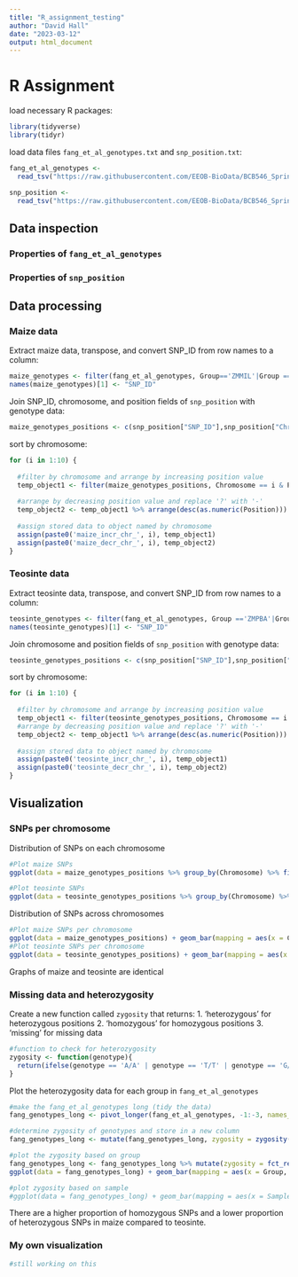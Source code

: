 ---
title: "R_assignment_testing"
author: "David Hall"
date: "2023-03-12"
output: html_document
---

# R Assignment

load necessary R packages:
```{r packages}
library(tidyverse)
library(tidyr)
```

load data files `fang_et_al_genotypes.txt` and `snp_position.txt`:
```{r data}
fang_et_al_genotypes <- 
  read_tsv("https://raw.githubusercontent.com/EEOB-BioData/BCB546_Spring2023/main/assignments/UNIX_Assignment/fang_et_al_genotypes.txt")

snp_position <- 
  read_tsv("https://raw.githubusercontent.com/EEOB-BioData/BCB546_Spring2023/main/assignments/UNIX_Assignment/snp_position.txt")
```

## Data inspection
### Properties of `fang_et_al_genotypes`
### Properties of `snp_position`
## Data processing

### Maize data

Extract maize data, transpose, and convert SNP_ID from row names to a column:
```{r sort_transpose}
maize_genotypes <- filter(fang_et_al_genotypes, Group=='ZMMIL'|Group =='ZMMLR'|Group =='ZMMMR') %>% t() %>% as.data.frame() %>% rownames_to_column()
names(maize_genotypes)[1] <- "SNP_ID"
```

Join SNP_ID, chromosome, and position fields of `snp_position` with genotype data:
```{r join}
maize_genotypes_positions <- c(snp_position["SNP_ID"],snp_position["Chromosome"],snp_position["Position"]) %>% as.data.frame() %>% left_join(maize_genotypes, by = "SNP_ID")
```

sort by chromosome:
```{r chromosomes}
for (i in 1:10) {
  
  #filter by chromosome and arrange by increasing position value
  temp_object1 <- filter(maize_genotypes_positions, Chromosome == i & Position != 'multiple' & Position != 'unknown') %>% arrange(as.numeric(Position))
  
  #arrange by decreasing position value and replace '?' with '-'
  temp_object2 <- temp_object1 %>% arrange(desc(as.numeric(Position))) %>% mutate_if(is.character, str_replace_all, pattern = '[?]', replacement = '-')
  
  #assign stored data to object named by chromosome
  assign(paste0('maize_incr_chr_', i), temp_object1)
  assign(paste0('maize_decr_chr_', i), temp_object2)
}
```


### Teosinte data

Extract teosinte data, transpose, and convert SNP_ID from row names to a column:
```{r sort_transpose}
teosinte_genotypes <- filter(fang_et_al_genotypes, Group =='ZMPBA'|Group =='ZMPIL'|Group =='ZMPJA') %>% t() %>% as.data.frame() %>% rownames_to_column()
names(teosinte_genotypes)[1] <- "SNP_ID"
```

Join chromosome and position fields of `snp_position` with genotype data:
```{r join}
teosinte_genotypes_positions <- c(snp_position["SNP_ID"],snp_position["Chromosome"],snp_position["Position"]) %>% as.data.frame() %>% left_join(teosinte_genotypes, by = "SNP_ID")
```

sort by chromosome:
```{r chromosomes}
for (i in 1:10) {
  
  #filter by chromosome and arrange by increasing position value
  temp_object1 <- filter(teosinte_genotypes_positions, Chromosome == i & Position != 'multiple' & Position != 'unknown') %>% arrange(as.numeric(Position))
  #arrange by decreasing position value and replace '?' with '-'
  temp_object2 <- temp_object1 %>% arrange(desc(as.numeric(Position))) %>% mutate_if(is.character, str_replace_all, pattern = '[?]', replacement = '-')
  
  #assign stored data to object named by chromosome
  assign(paste0('teosinte_incr_chr_', i), temp_object1)
  assign(paste0('teosinte_decr_chr_', i), temp_object2)
}
```

## Visualization

### SNPs per chromosome

Distribution of SNPs on each chromosome
```{r}
#Plot maize SNPs
ggplot(data = maize_genotypes_positions %>% group_by(Chromosome) %>% filter(Chromosome != 'multiple') %>%  filter(Chromosome != 'unknown') %>% filter(Position != 'multiple') %>% filter(Position != 'unknown')) + geom_point(aes(x = as.integer(Position), y = as.integer(Chromosome)), color = 'blue') + labs(x='Position (bases)', y='Chromosome', title='Maize: SNP distrubution by chromosome') + scale_y_continuous(breaks = c(1:10))

#Plot teosinte SNPs
ggplot(data = teosinte_genotypes_positions %>% group_by(Chromosome) %>% filter(Chromosome != 'multiple') %>%  filter(Chromosome != 'unknown') %>% filter(Position != 'multiple') %>% filter(Position != 'unknown')) + geom_point(aes(x = as.integer(Position), y = as.integer(Chromosome)), color = 'red') + labs(x='Position (bases)', y='Chromosome', title='Teosinte: SNP distrubution by chromosome') + scale_y_continuous(breaks = c(1:10))
```

Distribution of SNPs across chromosomes
```{r}
#Plot maize SNPs per chromosome
ggplot(data = maize_genotypes_positions) + geom_bar(mapping = aes(x = Chromosome), fill = 'blue') + theme(axis.text.x = element_text(angle = 90, vjust = 0.5, hjust=1)) + scale_x_discrete(limits=c('1','2','3','4','5','6','7','8','9','10','multiple','unknown')) + labs(x='Chromosome', y='Number of SNPs', title='Maize: SNPs per Chromosome')
#Plot teosinte SNPs per chromosome
ggplot(data = teosinte_genotypes_positions) + geom_bar(mapping = aes(x = Chromosome), fill = 'red') + theme(axis.text.x = element_text(angle = 90, vjust = 0.5, hjust=1)) + scale_x_discrete(limits=c('1','2','3','4','5','6','7','8','9','10','multiple','unknown')) + labs(x='Chromosome', y='Number of SNPs', title='Teosinte: SNPs per Chromosome')
```
Graphs of maize and teosinte are identical


### Missing data and heterozygosity

Create a new function called `zygosity` that returns:
  1. 'heterozygous' for heterozygous positions
  2. 'homozygous' for homozygous positions
  3. 'missing' for missing data
```{r}
#function to check for heterozygosity
zygosity <- function(genotype){
  return(ifelse(genotype == 'A/A' | genotype == 'T/T' | genotype == 'G/G' | genotype == 'C/C', 'homozygous', ifelse(genotype == '?/?', 'missing', 'heterozygous')))
}
```

Plot the heterozygosity data for each group in `fang_et_al_genotypes`
```{r}
#make the fang_et_al_genotypes long (tidy the data)
fang_genotypes_long <- pivot_longer(fang_et_al_genotypes, -1:-3, names_to = 'SNP_ID', values_to = 'genotype')

#determine zygosity of genotypes and store in a new column
fang_genotypes_long <- mutate(fang_genotypes_long, zygosity = zygosity(genotype))

#plot the zygosity based on group
fang_genotypes_long <- fang_genotypes_long %>% mutate(zygosity = fct_relevel(zygosity, 'missing','homozygous','heterozygous'))#change the order so missing is plotted on top
ggplot(data = fang_genotypes_long) + geom_bar(mapping = aes(x = Group, fill= zygosity), position = 'fill') + theme(axis.text.x = element_text(angle = 90, vjust = 0.5, hjust=1)) 

#plot zygosity based on sample
#ggplot(data = fang_genotypes_long) + geom_bar(mapping = aes(x = Sample_ID, fill= zygosity), position = 'fill') + theme(axis.text.x = element_text(angle = 90, vjust = 0.5, hjust=1)) #by sample
```

There are a higher proportion of homozygous SNPs and a lower proportion of heterozygous SNPs in maize compared to teosinte.


### My own visualization
```{r}
#still working on this

```